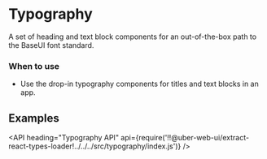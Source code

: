 <!--
Copyright (c) 2018 Uber Technologies, Inc.

This source code is licensed under the MIT license found in the
LICENSE file in the root directory of this source tree.
-->




# Typography

A set of heading and text block components for an out-of-the-box path to the BaseUI font standard.

### When to use

- Use the drop-in typography components for titles and text blocks in an app.

## Examples

<Example title="Typography Headings" path="examples/typography/heading.js">
  <Heading />
</Example>

<Example title="Typography Text Blocks" path="examples/typography/text.js">
  <Text />
</Example>

<Example title="Typography Display Block" path="examples/typography/display.js">
  <Display />
</Example>

<API
  heading="Typography API"
  api={require('!!@uber-web-ui/extract-react-types-loader!../../../src/typography/index.js')}
/>
